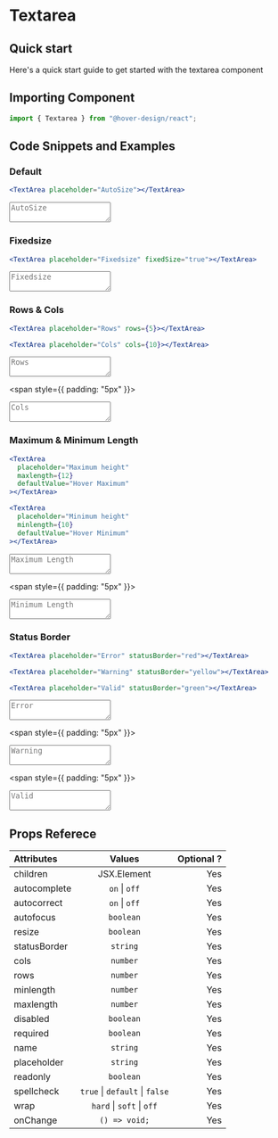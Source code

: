 # Textarea

## Quick start

Here's a quick start guide to get started with the textarea component

## Importing Component

```jsx
import { Textarea } from "@hover-design/react";
```

## Code Snippets and Examples


### Default

```jsx
<TextArea placeholder="AutoSize"></TextArea>
```

<TextArea placeholder="AutoSize"></TextArea>

### Fixedsize

```jsx
<TextArea placeholder="Fixedsize" fixedSize="true"></TextArea>
```

<TextArea placeholder="Fixedsize" fixedSize="true"></TextArea>

### Rows & Cols

```jsx
<TextArea placeholder="Rows" rows={5}></TextArea>
```

```jsx
<TextArea placeholder="Cols" cols={10}></TextArea>
```

<TextArea placeholder="Rows" rows={5}></TextArea>
<span style={{ padding: "5px" }}></span>
<TextArea placeholder="Cols" cols={10}></TextArea>

### Maximum & Minimum Length

```jsx
<TextArea
  placeholder="Maximum height"
  maxlength={12}
  defaultValue="Hover Maximum"
></TextArea>
```

```jsx
<TextArea
  placeholder="Minimum height"
  minlength={10}
  defaultValue="Hover Minimum"
></TextArea>
```

<TextArea
  placeholder="Maximum Length"
  maxlength={12}
  defaultValue="Hover Maximum"
></TextArea>
<span style={{ padding: "5px" }}></span>
<TextArea
  placeholder="Minimum Length"
  minlength={10}
  defaultValue="Hover Minimum"
></TextArea>

### Status Border

```jsx
<TextArea placeholder="Error" statusBorder="red"></TextArea>
```

```jsx
<TextArea placeholder="Warning" statusBorder="yellow"></TextArea>
```

```jsx
<TextArea placeholder="Valid" statusBorder="green"></TextArea>
```

<TextArea placeholder="Error" statusBorder="red"></TextArea>
<span style={{ padding: "5px" }}></span>
<TextArea placeholder="Warning" statusBorder="yellow"></TextArea>
<span style={{ padding: "5px" }}></span>
<TextArea placeholder="Valid" statusBorder="green"></TextArea>

## Props Referece

| Attributes   |                 Values                 | Optional ? |
| :----------- | :------------------------------------: | ---------: |
| children     |              JSX.Element               |        Yes |
| autocomplete |           `on` &#124; `off`            |        Yes |
| autocorrect  |           `on` &#124; `off`            |        Yes |
| autofocus    |               `boolean`                |        Yes |
| resize       |               `boolean`                |        Yes |
| statusBorder |                `string`                |        Yes |
| cols         |                `number`                |        Yes |
| rows         |                `number`                |        Yes |
| minlength    |                `number`                |        Yes |
| maxlength    |                `number`                |        Yes |
| disabled     |               `boolean`                |        Yes |
| required     |               `boolean`                |        Yes |
| name         |                `string`                |        Yes |
| placeholder  |                `string`                |        Yes |
| readonly     |               `boolean`                |        Yes |
| spellcheck   | `true` &#124; `default` &#124; `false` |        Yes |
| wrap         |   `hard` &#124; `soft` &#124; `off`    |        Yes |
| onChange     |             `() => void;`              |        Yes |
